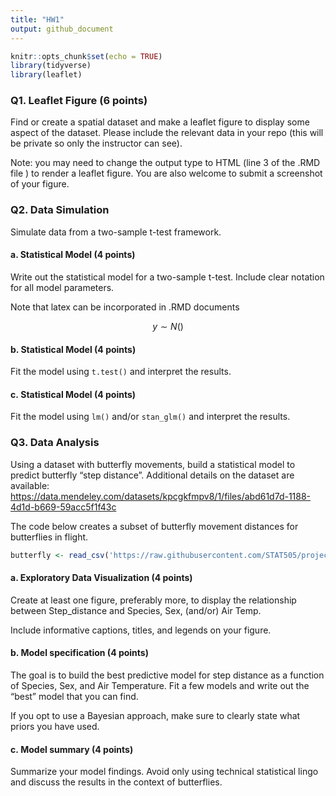```yaml
---
title: "HW1"
output: github_document
---
```


```r
knitr::opts_chunk$set(echo = TRUE)
library(tidyverse)
library(leaflet)
```

### Q1. Leaflet Figure (6 points)

Find or create a spatial dataset and make a leaflet figure to display some aspect of the dataset. Please include the relevant data in your repo (this will be private so only the instructor can see).

Note: you may need to change the output type to HTML (line 3 of the .RMD file ) to render a leaflet figure. You are also welcome to submit a screenshot of your figure.

### Q2. Data Simulation

Simulate data from a two-sample t-test framework.

#### a. Statistical Model (4 points)

Write out the statistical model for a two-sample t-test. Include clear notation for all model parameters.

Note that latex can be incorporated in .RMD documents

$$y \sim N()$$

#### b. Statistical Model (4 points)

Fit the model using `t.test()` and interpret the results.

#### c. Statistical Model (4 points)

Fit the model using `lm()` and/or `stan_glm()` and interpret the results.

### Q3. Data Analysis 

Using a dataset with butterfly movements, build a statistical model to predict butterfly "step distance". Additional details on the dataset are available: [https://data.mendeley.com/datasets/kpcgkfmpv8/1/files/abd61d7d-1188-4d1d-b669-59acc5f1f43c](https://data.mendeley.com/datasets/kpcgkfmpv8/1/files/abd61d7d-1188-4d1d-b669-59acc5f1f43c)

The code below creates a subset of butterfly movement distances for butterflies in flight. 

```r
butterfly <- read_csv('https://raw.githubusercontent.com/STAT505/project2/master/butterfly.csv') %>% filter(Behaviour == 'F', !is.na(Sex)) %>% select(-Behaviour, -Track.num)
```

#### a. Exploratory Data Visualization (4 points)

Create at least one figure, preferably more, to display the relationship between Step_distance and Species, Sex, (and/or) Air Temp.

Include informative captions, titles, and legends on your figure.


#### b. Model specification (4 points)

The goal is to build the best predictive model for step distance as a function of Species, Sex, and Air Temperature. Fit a few models and write out the "best" model that you can find.

If you opt to use a Bayesian approach, make sure to clearly state what priors you have used.

#### c. Model summary (4 points)

Summarize your model findings. Avoid only using technical statistical lingo and discuss the results in the context of butterflies.





